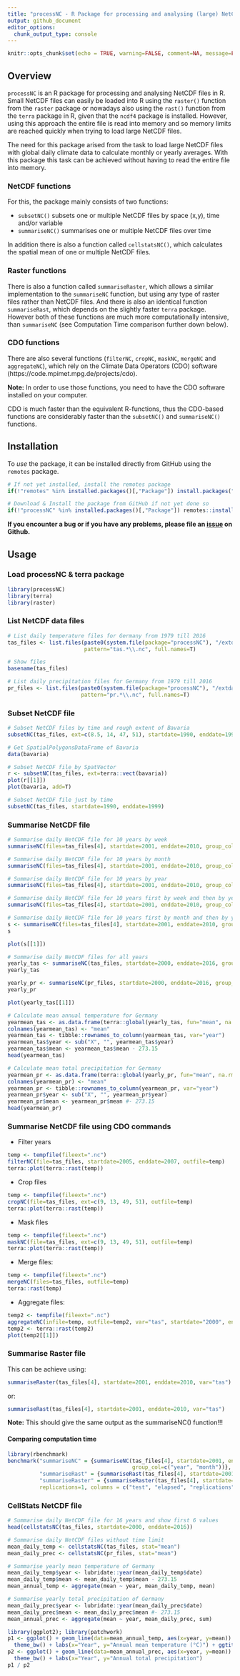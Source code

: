```yaml
---
title: "processNC - R Package for processing and analysing (large) NetCDF files"
output: github_document
editor_options: 
  chunk_output_type: console
---
```


```r
knitr::opts_chunk$set(echo = TRUE, warning=FALSE, comment=NA, message=FALSE, cache=FALSE, fig.path="figures/")
```

## Overview

`processNC` is an R package for processing and analysing NetCDF files in R. Small NetCDF files can easily be loaded into R using the `raster()` function from the `raster` package or nowadays also using the `rast()` function from the `terra` package  in R, given that the `ncdf4` package is installed. However, using this approach the entire file is read into memory and so memory limits are reached quickly when trying to load large NetCDF files.

The need for this package arised from the task to load large NetCDF files with global daily climate data to calculate monthly or yearly averages. With this package this task can be achieved without having to read the entire file into memory.

### NetCDF functions

For this, the package mainly consists of two functions:

* `subsetNC()` subsets one or multiple NetCDF files by space (x,y), time and/or variable
* `summariseNC()` summarises one or multiple NetCDF files over time 

In addition there is also a function called `cellstatsNC()`, which calculates the spatial mean of one or multiple NetCDF files.

### Raster functions

There is also a function called `summariseRaster`, which allows a similar implementation to the `summariseNC` function, but using any type of raster files rather than NetCDF files. And there is also an identical function `summariseRast`, which depends on the slightly faster `terra` package. However both of these functions are much more computationally intensive, than `summariseNC` (see Computation Time comparison further down below). 

### CDO functions

There are also several functions (`filterNC`, `cropNC`, `maskNC`, `mergeNC` and `aggregateNC`), which rely on the Climate Data Operators (CDO) software (https://code.mpimet.mpg.de/projects/cdo). 

**Note:** In order to use those functions, you need to have the CDO software installed on your computer.

CDO is much faster than the equivalent R-functions, thus the CDO-based functions are considerably faster than the `subsetNC()` and `summariseNC()` functions.

## Installation

To *use* the package, it can be installed directly from GitHub using the `remotes` package. 

```r
# If not yet installed, install the remotes package
if(!"remotes" %in% installed.packages()[,"Package"]) install.packages("remote")

# Download & Install the package from GitHub if not yet done so
if(!"processNC" %in% installed.packages()[,"Package"]) remotes::install_github("RS-eco/processNC", build_vignettes=T)
```

**If you encounter a bug or if you have any problems, please file an [issue](https://github.com/RS-eco/processNC/issues) on Github.**

## Usage

### Load processNC & terra package

```r
library(processNC)
library(terra)
library(raster)
```

### List NetCDF data files

```r
# List daily temperature files for Germany from 1979 till 2016
tas_files <- list.files(paste0(system.file(package="processNC"), "/extdata"), 
                        pattern="tas.*\\.nc", full.names=T)

# Show files
basename(tas_files)

# List daily precipitation files for Germany from 1979 till 2016
pr_files <- list.files(paste0(system.file(package="processNC"), "/extdata"), 
                       pattern="pr.*\\.nc", full.names=T)
```

### Subset NetCDF file

```r
# Subset NetCDF files by time and rough extent of Bavaria
subsetNC(tas_files, ext=c(8.5, 14, 47, 51), startdate=1990, enddate=1999)

# Get SpatialPolygonsDataFrame of Bavaria
data(bavaria)

# Subset NetCDF file by SpatVector
r <- subsetNC(tas_files, ext=terra::vect(bavaria))
plot(r[[1]])
plot(bavaria, add=T)

# Subset NetCDF file just by time
subsetNC(tas_files, startdate=1990, enddate=1999)
```

### Summarise NetCDF file

```r
# Summarise daily NetCDF file for 10 years by week
summariseNC(files=tas_files[4], startdate=2001, enddate=2010, group_col=c("week"))

# Summarise daily NetCDF file for 10 years by month
summariseNC(files=tas_files[4], startdate=2001, enddate=2010, group_col=c("month"))

# Summarise daily NetCDF file for 10 years by year
summariseNC(files=tas_files[4], startdate=2001, enddate=2010, group_col=c("year"))

# Summarise daily NetCDF file for 10 years first by week and then by year
summariseNC(files=tas_files[4], startdate=2001, enddate=2010, group_col=c("week", "year"))

# Summarise daily NetCDF file for 10 years first by month and then by year
s <- summariseNC(files=tas_files[4], startdate=2001, enddate=2010, group_col=c("month", "year"))
s

plot(s[[1]])
```

```r
# Summarise daily NetCDF files for all years
yearly_tas <- summariseNC(tas_files, startdate=2000, enddate=2016, group_col="year")
yearly_tas

yearly_pr <- summariseNC(pr_files, startdate=2000, enddate=2016, group_col="year")
yearly_pr

plot(yearly_tas[[1]])

# Calculate mean annual temperature for Germany
yearmean_tas <- as.data.frame(terra::global(yearly_tas, fun="mean", na.rm=T))
colnames(yearmean_tas) <- "mean"
yearmean_tas <- tibble::rownames_to_column(yearmean_tas, var="year")
yearmean_tas$year <- sub("X", "", yearmean_tas$year)
yearmean_tas$mean <- yearmean_tas$mean - 273.15
head(yearmean_tas)

# Calculate mean total precipitation for Germany
yearmean_pr <- as.data.frame(terra::global(yearly_pr, fun="mean", na.rm=T))
colnames(yearmean_pr) <- "mean"
yearmean_pr <- tibble::rownames_to_column(yearmean_pr, var="year")
yearmean_pr$year <- sub("X", "", yearmean_pr$year)
yearmean_pr$mean <- yearmean_pr$mean #- 273.15
head(yearmean_pr)
```

### Summarise NetCDF file using CDO commands

* Filter years

```r
temp <- tempfile(fileext=".nc")
filterNC(file=tas_files, startdate=2005, enddate=2007, outfile=temp)
terra::plot(terra::rast(temp))
```

* Crop files

```r
temp <- tempfile(fileext=".nc")
cropNC(file=tas_files, ext=c(9, 13, 49, 51), outfile=temp)
terra::plot(terra::rast(temp)) 
```

* Mask files

```r
temp <- tempfile(fileext=".nc")
maskNC(file=tas_files, ext=c(9, 13, 49, 51), outfile=temp)
terra::plot(terra::rast(temp)) 
```

* Merge files:

```r
temp <- tempfile(fileext=".nc")
mergeNC(files=tas_files, outfile=temp)
terra::rast(temp)
```

* Aggregate files:

```r
temp2 <- tempfile(fileext=".nc")
aggregateNC(infile=temp, outfile=temp2, var="tas", startdate="2000", enddate="2009")
temp2 <- terra::rast(temp2)
plot(temp2[[1]])
```

### Summarise Raster file

This can be achieve using:

```r
summariseRaster(tas_files[4], startdate=2001, enddate=2010, var="tas")
```

or:

```r
summariseRast(tas_files[4], startdate=2001, enddate=2010, var="tas")
```

**Note:** This should give the same output as the summariseNC() function!!!

#### Comparing computation time

```r
library(rbenchmark)
benchmark("summariseNC" = {summariseNC(tas_files[4], startdate=2001, enddate=2010, 
                                       group_col=c("year", "month"))},
          "summariseRast" = {summariseRast(tas_files[4], startdate=2001, enddate=2010, var="tas")},
          "summariseRaster" = {summariseRaster(tas_files[4], startdate=2001, enddate=2010, var="tas")}, 
          replications=1, columns = c("test", "elapsed", "replications", "relative", "user.self", "sys.self"))
```

### CellStats NetCDF file

```r
# Summarise daily NetCDF file for 16 years and show first 6 values
head(cellstatsNC(tas_files, startdate=2000, enddate=2016))

# Summarise daily NetCDF files without time limit
mean_daily_temp <- cellstatsNC(tas_files, stat="mean")
mean_daily_prec <- cellstatsNC(pr_files, stat="mean")

# Summarise yearly mean temperature of Germany 
mean_daily_temp$year <- lubridate::year(mean_daily_temp$date)
mean_daily_temp$mean <- mean_daily_temp$mean - 273.15
mean_annual_temp <- aggregate(mean ~ year, mean_daily_temp, mean)

# Summarise yearly total precipitation of Germany 
mean_daily_prec$year <- lubridate::year(mean_daily_prec$date)
mean_daily_prec$mean <- mean_daily_prec$mean #- 273.15
mean_annual_prec <- aggregate(mean ~ year, mean_daily_prec, sum)

library(ggplot2); library(patchwork)
p1 <- ggplot() + geom_line(data=mean_annual_temp, aes(x=year, y=mean)) +
  theme_bw() + labs(x="Year", y="Annual mean temperature (°C)") + ggtitle("Germany")
p2 <- ggplot() + geom_line(data=mean_annual_prec, aes(x=year, y=mean)) +
  theme_bw() + labs(x="Year", y="Annual total precipitation")
p1 / p2
```
